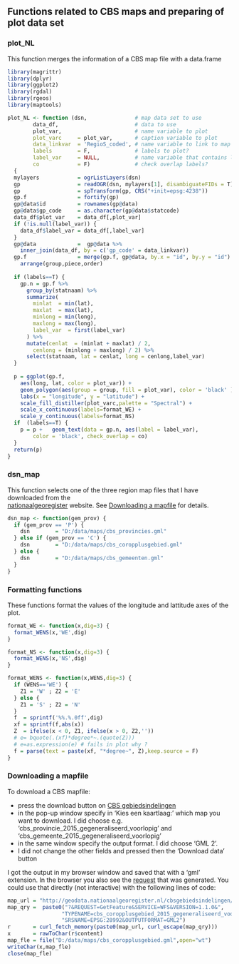 ## Functions related to CBS maps and preparing of plot data set

### **plot_NL** 
This function merges the information of a CBS map file with a data.frame
```r
library(magrittr)
library(dplyr)
library(ggplot2)
library(rgdal)
library(rgeos)
library(maptools)

plot_NL <- function (dsn,               # map data set to use 
        data_df,                        # data to use
        plot_var,                       # name variable to plot
        plot_varc     = plot_var,       # caption variable to plot
        data_linkvar  = 'RegioS_coded', # name variable to link to map
        labels        = F,              # labels to plot?
        label_var     = NULL,           # name variable that contains labels
        co            = F)              # check overlap labels?
  {
  mylayers            = ogrListLayers(dsn)
  gp                  = readOGR(dsn, mylayers[1], disambiguateFIDs = T)
  gp                  = spTransform(gp, CRS("+init=epsg:4238"))
  gp.f                = fortify(gp)
  gp@data$id          = rownames(gp@data)
  gp@data$gp_code     = as.character(gp@data$statcode)
  data_df$plot_var    = data_df[,plot_var]
  if (!is.null(label_var)) {
    data_df$label_var = data_df[,label_var]
  }
  gp@data             =  gp@data %>%
    inner_join(data_df, by = c('gp_code' = data_linkvar))
  gp.f                = merge(gp.f, gp@data, by.x = "id", by.y = "id") %>%
    arrange(group,piece,order)
  
  if (labels==T) { 
    gp.n = gp.f %>%
      group_by(statnaam) %>%
      summarize(
        minlat  = min(lat),
        maxlat  = max(lat),
        minlong = min(long),
        maxlong = max(long),
        label_var  = first(label_var)
      ) %>%
      mutate(cenlat  = (minlat + maxlat) / 2,
        cenlong = (minlong + maxlong) / 2) %>%
      select(statnaam, lat = cenlat, long = cenlong,label_var)
  }
  
  p = ggplot(gp.f,
    aes(long, lat, color = plot_var)) +
    geom_polygon(aes(group = group, fill = plot_var), color = 'black' )  +
    labs(x = "longitude", y = "latitude") +
    scale_fill_distiller(plot_varc,palette = "Spectral") +
    scale_x_continuous(labels=format_WE) +
    scale_y_continuous(labels=format_NS) 
  if  (labels==T) { 
    p = p +   geom_text(data = gp.n, aes(label = label_var), 
        color = 'black', check_overlap = co)
  }
  return(p)
}
```
### **dsn_map**
This function selects one of the three region map files that I have downloaded from the  
[nationaalgeoregister](http://nationaalgeoregister.nl/geonetwork/srv/dut/search) 
website. See [Downloading a mapfile](#DownloadMapfile) for details.

```r
dsn_map <- function(gem_prov) {
  if (gem_prov == 'P') {
    dsn        = "D:/data/maps/cbs_provincies.gml"
  } else if (gem_prov == 'C') {
    dsn        = "D:/data/maps/cbs_coropplusgebied.gml"
  } else {
    dsn        = "D:/data/maps/cbs_gemeenten.gml"
  }
}
```

### Formatting functions
These functions format the values of the longitude and lattitude axes of the plot. 
```r
format_WE <- function(x,dig=3) {
  format_WENS(x,'WE',dig)
}

format_NS <- function(x,dig=3) {
  format_WENS(x,'NS',dig)
}

format_WENS <- function(x,WENS,dig=3) {
  if (WENS=='WE') {
    Z1 = 'W' ; Z2 = 'E'
  } else {
    Z1 = 'S' ; Z2 = 'N'
  }
  f  = sprintf('%%.%.0ff',dig)
  xf = sprintf(f,abs(x))
  Z  = ifelse(x < 0, Z1, ifelse(x > 0, Z2,'')) 
  # e= bquote(.(xf)*degree*~.(quote(Z)))
  # e=as.expression(e) # fails in plot why ?
  f = parse(text = paste(xf, "*degree~", Z),keep.source = F)
}
```

### Downloading a mapfile {#DownloadMapfile}
To download a CBS mapfile:

- press the download button on  [CBS gebiedsindelingen](http://www.nationaalgeoregister.nl/geonetwork/srv/dut/search?hl=dut&#|effe1ab0-073d-437c-af13-df5c5e07d6cd)
- in the pop-up window specify in 'Kies een kaartlaag:' which map you want to download. I did choose e.g. 
'cbs_provincie_2015_gegeneraliseerd_voorlopig' and 'cbs_gemeente_2015_gegeneraliseerd_voorlopig'
- in the same window specify the output format. I did choose 'GML 2'.
- I did not change the other fields and pressed then the 'Download data' button

I got the output in my browser window and saved that with a 'gml' extension. In the browser you also see the 
[request](http://geodata.nationaalgeoregister.nl/cbsgebiedsindelingen/wfs?&REQUEST=GetFeature&SERVICE=WFS&VERSION=1.1.0&TYPENAME=cbs_coropplusgebied_2015_gegeneraliseerd_voorlopig&BBOX=4445.102133683104,306438.01749059395,286021.2804958181,621209.8616218832&SRSNAME=EPSG:28992&OUTPUTFORMAT=GML2) that was generated. You could use that directly (not interactive) with the following lines of code:
```r
map_url = "http://geodata.nationaalgeoregister.nl/cbsgebiedsindelingen/wfs"
map_qry =  paste0("?&REQUEST=GetFeature&SERVICE=WFS&VERSION=1.1.0&",
                 "TYPENAME=cbs_coropplusgebied_2015_gegeneraliseerd_voorlopig&",
                 "SRSNAME=EPSG:28992&OUTPUTFORMAT=GML2")
r       = curl_fetch_memory(paste0(map_url, curl_escape(map_qry)))
x       = rawToChar(r$content)
map_fle = file("D:/data/maps/cbs_coropplusgebied.gml",open="wt")
writeChar(x,map_fle)
close(map_fle)
```
